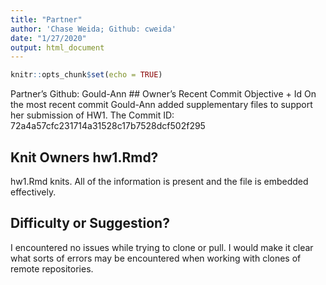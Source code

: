```yaml
---
title: "Partner"
author: 'Chase Weida; Github: cweida'
date: "1/27/2020"
output: html_document
---
```


```r
knitr::opts_chunk$set(echo = TRUE)
```

Partner's Github: Gould-Ann
## Owner's Recent Commit Objective + Id
On the most recent commit Gould-Ann added supplementary files to support her submission of HW1.
The Commit ID: 72a4a57cfc231714a31528c17b7528dcf502f295

## Knit Owners hw1.Rmd?
hw1.Rmd knits. All of the information is present and the file is embedded effectively.

## Difficulty or Suggestion?
I encountered no issues while trying to clone or pull. I would make it clear what sorts of errors may be encountered when working with clones of remote repositories.

